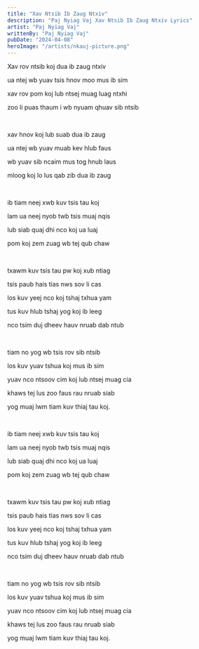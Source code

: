 ```yaml
---
title: "Xav Ntsib Ib Zaug Ntxiv"
description: "Paj Nyiag Vaj Xav Ntsib Ib Zaug Ntxiv Lyrics"
artist: "Paj Nyiag Vaj"
writtenBy: "Paj Nyiag Vaj"
pubDate: "2024-04-08"
heroImage: "/artists/nkauj-picture.png"
---
```


Xav rov ntsib koj dua ib zaug ntxiv

ua ntej wb yuav tsis hnov moo mus ib sim

xav rov pom koj lub ntsej muag luag ntxhi

zoo li puas thaum i wb nyuam qhuav sib ntsib

<br />

xav hnov koj lub suab dua ib zaug

ua ntej wb yuav muab kev hlub faus

wb yuav sib ncaim mus tog hnub laus

mloog koj lo lus qab zib dua ib zaug

<br />

ib tiam neej xwb kuv tsis tau koj

lam ua neej nyob twb tsis muaj nqis

lub siab quaj dhi nco koj ua luaj

pom koj zem zuag wb tej qub chaw

<br />

txawm kuv tsis tau pw koj xub ntiag

tsis paub hais tias nws sov li cas

los kuv yeej nco koj tshaj txhua yam

tus kuv hlub tshaj yog koj ib leeg

nco tsim duj dheev hauv nruab dab ntub

<br />

tiam no yog wb tsis rov sib ntsib

los kuv yuav tshua koj mus ib sim

yuav nco ntsoov cim koj lub ntsej muag cia

khaws tej lus zoo faus rau nruab siab

yog muaj lwm tiam kuv thiaj tau koj.

<br />

ib tiam neej xwb kuv tsis tau koj

lam ua neej nyob twb tsis muaj nqis

lub siab quaj dhi nco koj ua luaj

pom koj zem zuag wb tej qub chaw

<br />

txawm kuv tsis tau pw koj xub ntiag

tsis paub hais tias nws sov li cas

los kuv yeej nco koj tshaj txhua yam

tus kuv hlub tshaj yog koj ib leeg

nco tsim duj dheev hauv nruab dab ntub

<br />

tiam no yog wb tsis rov sib ntsib

los kuv yuav tshua koj mus ib sim

yuav nco ntsoov cim koj lub ntsej muag cia

khaws tej lus zoo faus rau nruab siab

yog muaj lwm tiam kuv thiaj tau koj.
